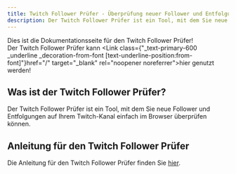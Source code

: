 ```yaml
---
title: Twitch Follower Prüfer - Überprüfung neuer Follower und Entfolgungen
description: Der Twitch Follower Prüfer ist ein Tool, mit dem Sie neue Follower und Entfolgungen auf Ihrem Twitch-Kanal einfach im Browser überprüfen können.
---
```



Dies ist die Dokumentationsseite für den Twitch Follower Prüfer!  
Der Twitch Follower Prüfer kann <Link class={"\_text-primary-600 \_underline \_decoration-from-font [text-underline-position:from-font]"}href="/" target="\_blank" rel="noopener noreferrer">hier</Link> genutzt werden!

## Was ist der Twitch Follower Prüfer?

Der Twitch Follower Prüfer ist ein Tool, mit dem Sie neue Follower und Entfolgungen auf Ihrem Twitch-Kanal einfach im Browser überprüfen können.

## Anleitung für den Twitch Follower Prüfer

Die Anleitung für den Twitch Follower Prüfer finden Sie [hier](../de/how_to_use/).
